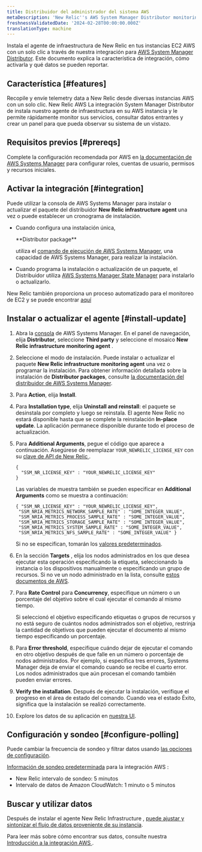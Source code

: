 ```yaml
---
title: Distribuidor del administrador del sistema AWS
metaDescription: 'New Relic''s AWS System Manager Distributor monitoring integration: what data it reports, and how to enable it.'
freshnessValidatedDate: '2024-02-28T00:00:00.000Z'
translationType: machine
---
```


Instala el agente de infraestructura de New Relic en tus instancias EC2 AWS con un solo clic a través de nuestra integración para [AWS System Manager Distributor](https://docs.aws.amazon.com/systems-manager/latest/userguide/distributor.html). Este documento explica la característica de integración, cómo activarla y qué datos se pueden reportar.

## Característica [#features]

Recopile y envíe telemetry data a New Relic desde diversas instancias AWS con un solo clic. New Relic AWS La integración System Manager Distributor de instala nuestro agente de infraestructura en su AWS instancia y le permite rápidamente monitor sus servicios, consultar datos entrantes y crear un panel para que pueda observar su sistema de un vistazo.

## Requisitos previos [#prereqs]

Complete la configuración recomendada por AWS en [la documentación de AWS Systems Manager](https://docs.aws.amazon.com/systems-manager/latest/userguide/systems-manager-setting-up.html) para configurar roles, cuentas de usuario, permisos y recursos iniciales.

## Activar la integración [#integration]

Puede utilizar la consola de AWS Systems Manager para instalar o actualizar el paquete del distribuidor <DNT>**New Relic infrastructure agent**</DNT> una vez o puede establecer un cronograma de instalación.

* Cuando configura una instalación única,

  <DNT>
    **Distributor package**
  </DNT>

  utiliza el [comando de ejecución de AWS Systems Manager](https://docs.aws.amazon.com/systems-manager/latest/userguide/run-command.html), una capacidad de AWS Systems Manager, para realizar la instalación.

* Cuando programa la instalación o actualización de un paquete, el Distribuidor utiliza [AWS Systems Manager State Manager](https://docs.aws.amazon.com/systems-manager/latest/userguide/systems-manager-state.html) para instalarlo o actualizarlo.

New Relic también proporciona un proceso automatizado para el monitoreo de EC2 y se puede encontrar [aquí](/whats-new/2023/08/whats-new-08-08-automatic-ec2-monitoring-through-nr-agent/)

## Instalar o actualizar el agente [#install-update]

1. Abra la [consola](https://console.aws.amazon.com/systems-manager) de AWS Systems Manager. En el panel de navegación, elija <DNT>**Distributor**</DNT>, seleccione <DNT>**Third party**</DNT> y seleccione el mosaico <DNT>**New Relic infrastructure monitoring agent**</DNT> .

2. Seleccione el modo de instalación. Puede instalar o actualizar el paquete <DNT>**New Relic infrastructure monitoring agent**</DNT> una vez o programar la instalación. Para obtener información detallada sobre la instalación de <DNT>**Distributor packages**</DNT>, consulte [la documentación del distribuidor de AWS Systems Manager](https://docs.aws.amazon.com/systems-manager/latest/userguide/distributor-working-with-packages-deploy.html).

3. Para <DNT>**Action**</DNT>, elija <DNT>**Install**</DNT>.

4. Para <DNT>**Installation type**</DNT>, elija <DNT>**Uninstall and reinstall**</DNT>: el paquete se desinstala por completo y luego se reinstala. El agente New Relic no estará disponible hasta que se complete la reinstalación <DNT>**In-place update**</DNT>. La aplicación permanece disponible durante todo el proceso de actualización.

5. Para <DNT>**Additional Arguments**</DNT>, pegue el código que aparece a continuación. Asegúrese de reemplazar `YOUR_NEWRELIC_LICENSE_KEY` con su [clave de API de New Relic ](/docs/apis/intro-apis/new-relic-api-keys).

   ```
   {
     "SSM_NR_LICENSE_KEY" : "YOUR_NEWRELIC_LICENSE_KEY"
   }
   ```

   Las variables de muestra también se pueden especificar en **Additional Arguments** como se muestra a continuación:

   ```
   { "SSM_NR_LICENSE_KEY" : "YOUR_NEWRELIC_LICENSE_KEY",
    "SSM_NRIA_METRICS_NETWORK_SAMPLE_RATE" : "SOME_INTEGER_VALUE",
    "SSM_NRIA_METRICS_PROCESS_SAMPLE_RATE" : "SOME_INTEGER_VALUE",
    "SSM_NRIA_METRICS_STORAGE_SAMPLE_RATE" : "SOME_INTEGER_VALUE",
    "SSM_NRIA_METRICS_SYSTEM_SAMPLE_RATE" : "SOME_INTEGER_VALUE", 
    "SSM_NRIA_METRICS_NFS_SAMPLE_RATE" : "SOME_INTEGER_VALUE" }
   ```

   Si no se especifican, tomarán los [valores predeterminados](https://github.com/newrelic/infrastructure-agent/blob/master/assets/examples/infrastructure/newrelic-infra-template.yml.example).

6. En la sección <DNT>**Targets**</DNT> , elija los nodos administrados en los que desea ejecutar esta operación especificando la etiqueta, seleccionando la instancia o los dispositivos manualmente o especificando un grupo de recursos. Si no ve un nodo administrado en la lista, consulte [estos documentos de AWS](https://docs.aws.amazon.com/systems-manager/latest/userguide/troubleshooting-managed-instances.html).

7. Para <DNT>**Rate Control**</DNT> para <DNT>**Concurrency**</DNT>, especifique un número o un porcentaje del objetivo sobre el cual ejecutar el comando al mismo tiempo.

   <Callout variant="tip">
     Si seleccionó el objetivo especificando etiquetas o grupos de recursos y no está seguro de cuántos nodos administrados son el objetivo, restrinja la cantidad de objetivos que pueden ejecutar el documento al mismo tiempo especificando un porcentaje.
   </Callout>

8. Para <DNT>**Error threshold**</DNT>, especifique cuándo dejar de ejecutar el comando en otro objetivo después de que falle en un número o porcentaje de nodos administrados. Por ejemplo, si especifica tres errores, Systems Manager deja de enviar el comando cuando se recibe el cuarto error. Los nodos administrados que aún procesan el comando también pueden enviar errores.

9. <DNT>**Verify the installation**</DNT>. Después de ejecutar la instalación, verifique el progreso en el área de estado del comando. Cuando vea el estado Éxito, significa que la instalación se realizó correctamente.

10. Explore los datos de su aplicación en [nuestra UI](one.newrelic.com).

## Configuración y sondeo [#configure-polling]

Puede cambiar la frecuencia de sondeo y filtrar datos usando [las opciones de configuración](/docs/integrations/new-relic-integrations/getting-started/configure-polling-frequency-data-collection-cloud-integrations).

[Información de sondeo predeterminada](/docs/infrastructure/amazon-integrations/aws-integrations-list/aws-polling-intervals-infrastructure-integrations) para la integración AWS :

* New Relic intervalo de sondeo: 5 minutos
* Intervalo de datos de Amazon CloudWatch: 1 minuto o 5 minutos

## Buscar y utilizar datos

Después de instalar el agente New Relic Infrastructure , [puede ajustar y sintonizar el flujo de datos proveniente de su instancia](/docs/infrastructure/infrastructure-monitoring/get-started/get-started-infrastructure-monitoring).

Para leer más sobre cómo encontrar sus datos, consulte nuestra [Introducción a la integración AWS ](/docs/infrastructure/amazon-integrations/get-started/introduction-aws-integrations/#insights).
